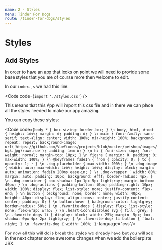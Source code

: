```yaml
---
name: 2 - Styles
menu: Tinder For Dogs
route: /tinder-for-dogs/styles
---
```




# Styles

## Add Styles

In order to have an app that looks on point we will need to provide some base styles that you are of course more then welcome to edit.

In our `index.js` we had this line:

<Code code={`import './styles.css'`} />

This means that this App will import this css file and in there we can place all the styles needed to make our app amazing.

You can copy these styles:

<Code code={`
body * {
  box-sizing: border-box;
}
\n
body,
html,
#root {
  height: 100%;
  margin: 0;
  padding: 0;
}
\n
main {
  font-family: sans-serif;
  text-align: center;
  width: 100%;
  min-height: 100%;
  background-repeat: repeat;
  background-image: url('https://github.com/VueVixens/projects/blob/master/petshop/images/bg3.jpg?raw=true');
  padding: 1em 0;
}
\n
h1 {
  font-size: 40px;
  font-weight: normal;
  margin-top: 10px;
}
\n
figure {
  margin: 0;
  padding: 0;
  max-width: 100%;
}
\n
@keyframes fadeIn {
  from {
    opacity: 0;
  }
  to {
    opacity: 1;
  }
}
\n
.dog-placeholder {
  max-width: 100%;
}
\n
.dog-image {
  width: auto;
  max-width: 100%;
  height: 100%;
  display: block;
  margin: auto;
  animation: fadeIn 200ms ease-in;
}
\n
.dog-wrapper {
  width: 80%;
  margin: auto;
  padding: 10px;
  background: #fff;
  border-radius: 4px;
}
\n
.dog-container {
  box-shadow: 1px 1px 5px lightgray;
  margin-bottom: 40px;
}
\n
.dog-actions {
  padding-bottom: 10px;
  padding-right: 10px;
  width: 100%;
  display: flex;
  list-style: none;
  justify-content: flex-end;
}
\n
button {
  background: none;
  border: none;
  width: 40px;
  height: 40px;
  display: flex;
  align-items: center;
  justify-content: center;
  padding: 0;
}
\n
button:hover {
  background-color: lightgrey;
  border-radius: 50%;
}
\n
.favorite-dogs {
  display: flex;
  list-style: none;
  flex-wrap: wrap;
}
\n
.heart-icon:disabled svg {
  fill: grey;
}
\n
.favorite-dogs li {
  display: block;
  width: 25%;
  margin: 5px;
  box-shadow: 0px 0px 2px lightgray;
}
\n
.favorite-dogs li button {
  float: right;
}
\n
.favorite-dog {
  width: 100%;
}
`} language="css"/>


For now all this will do is break the styles we already have but you will see in the next chapter some awesome changes when we add the boilerplate JSX.
